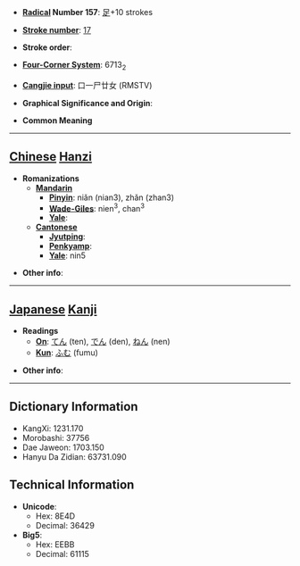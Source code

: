 * '''[[Wiktionary:Chinese radical index| Radical]] Number 157''': [[Wiktionary:Chinese radical index 足|足]]+10 strokes

* '''[[Wiktionary:Chinese total strokes index|Stroke number]]''': [[Wiktionary:Chinese total strokes index 17|17]]

* '''Stroke order''': 

* '''[[Wiktionary:Chinese four corner index|Four-Corner System]]''': 6713<sub>2</sub>

* '''[[Wiktionary:Chinese Cangjie index|Cangjie input]]''': 口一尸廿女 (RMSTV)

* '''Graphical Significance and Origin''': 

* '''Common Meaning'''

----

== [[Chinese]] [[Hanzi]] ==

* '''Romanizations'''
** '''[[Mandarin]]'''
*** '''[[Pinyin]]''': niǎn (nian3), zhǎn (zhan3)
*** '''[[Wade-Giles]]''': nien<sup>3</sup>, chan<sup>3</sup>
*** '''[[Yale]]''': 
** '''[[Cantonese]]'''
*** '''[[Jyutping]]''':
*** '''[[Penkyamp]]''': 
*** '''[[Yale]]''': nin5

* '''Other info''': 

----

== [[Japanese]] [[Kanji]] ==

* '''Readings'''
** '''[[On]]''': [[てん]] (ten), [[でん]] (den), [[ねん]] (nen)
** '''[[Kun]]''': [[ふむ]] (fumu)

* '''Other info''':  

----

== Dictionary Information ==

* KangXi: 1231.170
* Morobashi: 37756
* Dae Jaweon: 1703.150
* Hanyu Da Zidian: 63731.090

== Technical Information ==

* '''Unicode''':
** Hex: 8E4D
** Decimal: 36429
* '''Big5''':
** Hex: EEBB
** Decimal: 61115